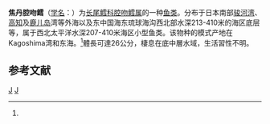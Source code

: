 {{Speciesbox 
| taxon = Coelorhynchus jordani
| authority = (Smith et Pope, 1906)<ref name='id6822'>{{cite web| url =http://www.bioinfo.cn/db05/BjdwSpecies.php?action=view&id=6822| title =焦丹腔吻鳕| work =《中国动物物种编目数据库》| publisher =中国科学院微生物研究所| author =中国科学院动物研究所| accessdate =2009-04-11| deadurl =yes| archiveurl =https://web.archive.org/web/20160305041543/http://www.bioinfo.cn/db05/BjdwSpecies.php?action=view&id=6822| archivedate =2016-03-05}}</ref>
}}

'''焦丹腔吻鳕'''（[[学名|学名]]：{{lang|la|''Coelorhynchus jordani''}}）为[[长尾鳕科|长尾鳕科]][[腔吻鳕属|腔吻鳕属]]的一种[[鱼类|鱼类]]。分布于日本南部[[骏河湾|骏河湾]]、[[高知|高知]]及[[鹿兒島縣|鹿儿岛]]湾等外海以及东中国海东琉球海沟西北部水深213-410米的海区底层等，属于西北太平洋水深207-410米海区小型鱼类。该物种的模式产地在Kagoshima湾和东海。<ref name='id6822'/>體長可達26公分，棲息在底中層水域，生活習性不明。

== 参考文献 ==
{{reflist}}

{{Taxonbar|from=Q2664314}}

[[Category:腔吻鳕属|J]]
[[Category:1906年描述的魚類|J]]